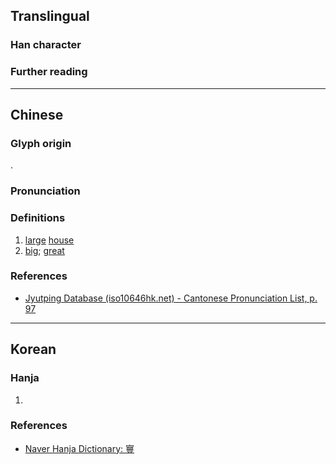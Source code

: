 {{character info}}
==Translingual==

===Han character===
{{Han char|rn=40|rad=宀|as=18|sn=21|four=|canj=JUJT|ids=⿱宀豐}}

===Further reading===
{{Han ref|kx=0293.160|dkj=07380|dj=0580.030|hdz=20959.030|uh=5BF7}}

----

==Chinese==
{{zh-forms|s=𫲸}}

===Glyph origin===
{{Han etym}}
{{Han compound|宀|豐|c1=s|c2=p|ls=psc|t1=roof}}.

===Pronunciation===
{{zh-pron
|m=fēng
|c=fung1
|mc=y
|oc=y
|cat=n,a
}}

===Definitions===
{{head|zh|Han character}}

# [[large]] [[house]]
# [[big]]; [[great]]

===References===
* [http://www.iso10646hk.net/jp/document/download.jsp Jyutping Database (iso10646hk.net) - Cantonese Pronunciation List, p.  97]

----

==Korean==

===Hanja===
{{ko-hanja|[[큰]] [[집]]|풍}}

# {{rfdef|ko|sort=宀18}}

===References===
* [https://hanja.dict.naver.com/#/entry/ccko/f06fed3589fc4c89b1d214a7c589f2da Naver Hanja Dictionary: 寷]